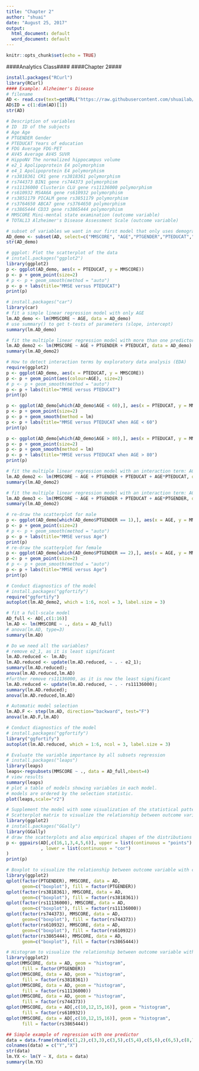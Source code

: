 ```yaml
---
title: "Chapter 2"
author: "shuai"
date: "August 25, 2017"
output:
  html_document: default
  word_document: default
---
```


```r
knitr::opts_chunk$set(echo = TRUE)
```


####Analytics Class####
####Chapter 2####

```r
install.packages("RCurl")
library(RCurl)
#### Example: Alzheimer's Disease
# filename
AD <- read.csv(text=getURL("https://raw.githubusercontent.com/shuailab/ind_498/master/resource/data/AD2.csv"))
AD$ID = c(1:dim(AD)[1])
str(AD)
```


```r
# Description of variables
# ID  ID of the subjects
# Age Age
# PTGENDER Gender
# PTEDUCAT Years of education
# FDG Average FDG-PET
# AV45 Average AV45 SUVR
# HippoNV The normalized hippocampus volume
# e2_1 Apolipoprotein E4 polymorphism
# e4_1 Apolipoprotein E4 polymorphism
# rs3818361 CR1 gene rs3818361 polymorphism
# rs744373 BIN1 gene rs744373 polymorphism
# rs11136000 Clusterin CLU gene rs11136000 polymorphism
# rs610932 MS4A6A gene rs610932 polymorphism
# rs3851179 PICALM gene rs3851179 polymorphism
# rs3764650 ABCA7 gene rs3764650 polymorphism
# rs3865444 CD33 gene rs3865444 polymorphism
# MMSCORE Mini-mental state examination (outcome variable)
# TOTAL13 Alzheimer's Disease Assessment Scale (outcome variable)
```


```r
# subset of variables we want in our first model that only uses demographics predictors
AD_demo <- subset(AD, select=c("MMSCORE", "AGE","PTGENDER","PTEDUCAT","ID"))
str(AD_demo)
```



```r
# ggplot: Plot the scatterplot of the data
# install.packages("ggplot2")
library(ggplot2)
p <- ggplot(AD_demo, aes(x = PTEDUCAT, y = MMSCORE))
p <- p + geom_point(size=2)
# p <- p + geom_smooth(method = "auto")
p <- p + labs(title="MMSE versus PTEDUCAT")
print(p)
```



```r
# install.packages("car")
library(car)
# fit a simple linear regression model with only AGE
lm.AD_demo <- lm(MMSCORE ~ AGE, data = AD_demo)
# use summary() to get t-tests of parameters (slope, intercept)
summary(lm.AD_demo)

# fit the multiple linear regression model with more than one predictor
lm.AD_demo2 <- lm(MMSCORE ~ AGE + PTGENDER + PTEDUCAT, data = AD_demo)
summary(lm.AD_demo2)
```


```r
# How to detect interaction terms by exploratory data analysis (EDA)
require(ggplot2)
p <- ggplot(AD_demo, aes(x = PTEDUCAT, y = MMSCORE))
p <- p + geom_point(aes(colour=AGE), size=2)
# p <- p + geom_smooth(method = "auto")
p <- p + labs(title="MMSE versus PTEDUCAT")
print(p)

p <- ggplot(AD_demo[which(AD_demo$AGE < 60),], aes(x = PTEDUCAT, y = MMSCORE))
p <- p + geom_point(size=2)
p <- p + geom_smooth(method = lm)
p <- p + labs(title="MMSE versus PTEDUCAT when AGE < 60")
print(p)

p <- ggplot(AD_demo[which(AD_demo$AGE > 80),], aes(x = PTEDUCAT, y = MMSCORE))
p <- p + geom_point(size=2)
p <- p + geom_smooth(method = lm)
p <- p + labs(title="MMSE versus PTEDUCAT when AGE > 80")
print(p)
```


```r
# fit the multiple linear regression model with an interaction term: AGE*PTEDUCAT
lm.AD_demo2 <- lm(MMSCORE ~ AGE + PTGENDER + PTEDUCAT + AGE*PTEDUCAT, data = AD_demo)
summary(lm.AD_demo2)

# fit the multiple linear regression model with an interaction term: AGE*PTGENDER
lm.AD_demo3 <- lm(MMSCORE ~ AGE + PTGENDER + PTEDUCAT + AGE*PTGENDER, data = AD_demo)
summary(lm.AD_demo2)
```


```r
# re-draw the scatterplot for male
p <- ggplot(AD_demo[which(AD_demo$PTGENDER == 1),], aes(x = AGE, y = MMSCORE))
p <- p + geom_point(size=2)
# p <- p + geom_smooth(method = "auto")
p <- p + labs(title="MMSE versus Age")
print(p)
# re-draw the scatterplot for female
p <- ggplot(AD_demo[which(AD_demo$PTGENDER == 2),], aes(x = AGE, y = MMSCORE))
p <- p + geom_point(size=2)
# p <- p + geom_smooth(method = "auto")
p <- p + labs(title="MMSE versus Age")
print(p)
```




```r
# Conduct diagnostics of the model
# install.packages("ggfortify")
require("ggfortify")
autoplot(lm.AD_demo2, which = 1:6, ncol = 3, label.size = 3)
```



```r
# fit a full-scale model
AD_full <- AD[,c(1:16)]
lm.AD <- lm(MMSCORE ~ ., data = AD_full)
# anova(lm.AD, type=3)
summary(lm.AD)
```



```r
# Do we need all the variables?
# remove e2_1, as it is least significant
lm.AD.reduced <- lm.AD;
lm.AD.reduced <- update(lm.AD.reduced, ~ . - e2_1); 
summary(lm.AD.reduced);
anova(lm.AD.reduced,lm.AD)
#further remove rs11136000, as it is now the least significant
lm.AD.reduced <- update(lm.AD.reduced, ~ . - rs11136000); 
summary(lm.AD.reduced);
anova(lm.AD.reduced,lm.AD)
```



```r
# Automatic model selection
lm.AD.F <- step(lm.AD, direction="backward", test="F")
anova(lm.AD.F,lm.AD)
```



```r
# Conduct diagnostics of the model
# install.packages("ggfortify")
library("ggfortify")
autoplot(lm.AD.reduced, which = 1:6, ncol = 3, label.size = 3)
```



```r
# Evaluate the variable importance by all subsets regression
# install.packages("leaps")
library(leaps)
leaps<-regsubsets(MMSCORE ~ ., data = AD_full,nbest=4)
# view results 
summary(leaps)
# plot a table of models showing variables in each model.
# models are ordered by the selection statistic.
plot(leaps,scale="r2")
```



```r
# Supplement the model with some visualization of the statistical patterns
# Scatterplot matrix to visualize the relationship between outcome variable with continuous predictors
library(ggplot2)
# install.packages("GGally")
library(GGally)
# draw the scatterplots and also empirical shapes of the distributions of the variables
p <- ggpairs(AD[,c(16,1,3,4,5,6)], upper = list(continuous = "points")
             , lower = list(continuous = "cor")
)
print(p)
```



```r
# Boxplot to visualize the relationship between outcome variable with categorical predictors
library(ggplot2)
qplot(factor(PTGENDER), MMSCORE, data = AD, 
      geom=c("boxplot"), fill = factor(PTGENDER))
qplot(factor(rs3818361), MMSCORE, data = AD, 
      geom=c("boxplot"), fill = factor(rs3818361))
qplot(factor(rs11136000), MMSCORE, data = AD, 
      geom=c("boxplot"), fill = factor(rs11136000))
qplot(factor(rs744373), MMSCORE, data = AD, 
      geom=c("boxplot"), fill = factor(rs744373))
qplot(factor(rs610932), MMSCORE, data = AD, 
      geom=c("boxplot"), fill = factor(rs610932))
qplot(factor(rs3865444), MMSCORE, data = AD, 
      geom=c("boxplot"), fill = factor(rs3865444))

# Histogram to visualize the relationship between outcome variable with categorical predictors
library(ggplot2)
qplot(MMSCORE, data = AD, geom = "histogram",
      fill = factor(PTGENDER))
qplot(MMSCORE, data = AD, geom = "histogram",
      fill = factor(rs3818361))
qplot(MMSCORE, data = AD, geom = "histogram",
      fill = factor(rs11136000))
qplot(MMSCORE, data = AD, geom = "histogram",
      fill = factor(rs744373))
qplot(MMSCORE, data = AD[,c(10,12,15,16)], geom = "histogram",
      fill = factor(rs610932))
qplot(MMSCORE, data = AD[,c(10,12,15,16)], geom = "histogram",
      fill = factor(rs3865444))
```

```r
## Simple example of regression with one predictor
data = data.frame(rbind(c(1,2),c(3,3),c(3,5),c(5,4),c(5,6),c(6,5),c(8,7),c(9,8)))
colnames(data) = c("Y","X")
str(data)
lm.YX <- lm(Y ~ X, data = data)
summary(lm.YX)
```


